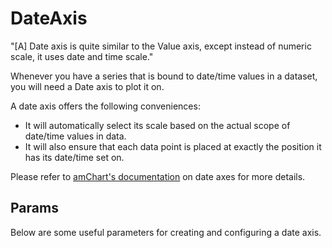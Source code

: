 
<Meta title="amCharts/CommonComponents/Axes/DateAxis" component={DateAxis} />

# DateAxis

<Description of={DateAxis} />

"[A] Date axis is quite similar to the Value axis, except instead of numeric scale, it uses date and time scale."

Whenever you have a series that is bound to date/time values in a dataset, you will need a Date axis to plot it on.

A date axis offers the following conveniences:

- It will automatically select its scale based on the actual scope of date/time values in data.
- It will also ensure that each data point is placed at exactly the position it has its date/time set on.

Please refer to [amChart's documentation](https://www.amcharts.com/docs/v4/concepts/axes/date-axis/) on date axes for more details.

## Params

Below are some useful parameters for creating and configuring a date axis.

<Props of={DateAxis} />

